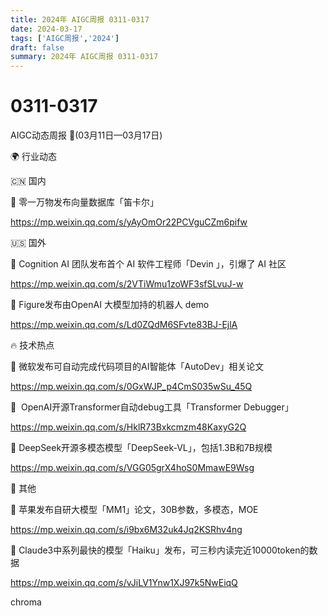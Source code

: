 ```yaml
---
title: 2024年 AIGC周报 0311-0317
date: 2024-03-17
tags: ['AIGC周报','2024']
draft: false
summary: 2024年 AIGC周报 0311-0317
---
```

# 0311-0317



AIGC动态周报 🚀(03月11日—03月17日)

🌍 行业动态

🇨🇳 国内

📰 零一万物发布向量数据库「笛卡尔」

https://mp.weixin.qq.com/s/yAyOmOr22PCVguCZm6pifw

🇺🇸 国外

📰 Cognition AI 团队发布首个 AI 软件工程师「Devin 」，引爆了 AI 社区

https://mp.weixin.qq.com/s/2VTiWmu1zoWF3sfSLvuJ-w

📰 Figure发布由OpenAI 大模型加持的机器人 demo

https://mp.weixin.qq.com/s/Ld0ZQdM6SFvte83BJ-EjlA

🔥 技术热点

📝 微软发布可自动完成代码项目的AI智能体「AutoDev」相关论文

https://mp.weixin.qq.com/s/0GxWJP_p4CmS035wSu_45Q

📝  OpenAI开源Transformer自动debug工具「Transformer Debugger」

https://mp.weixin.qq.com/s/HklR73Bxkcmzm48KaxyG2Q

📝 DeepSeek开源多模态模型「DeepSeek-VL」，包括1.3B和7B规模

https://mp.weixin.qq.com/s/VGG05grX4hoS0MmawE9Wsg

🎉 其他

🚀 苹果发布自研大模型「MM1」论文，30B参数，多模态，MOE

https://mp.weixin.qq.com/s/i9bx6M32uk4Jq2KSRhv4ng

🚀 Claude3中系列最快的模型「Haiku」发布，可三秒内读完近10000token的数据

https://mp.weixin.qq.com/s/vJiLV1Ynw1XJ97k5NwEiqQ 

chroma